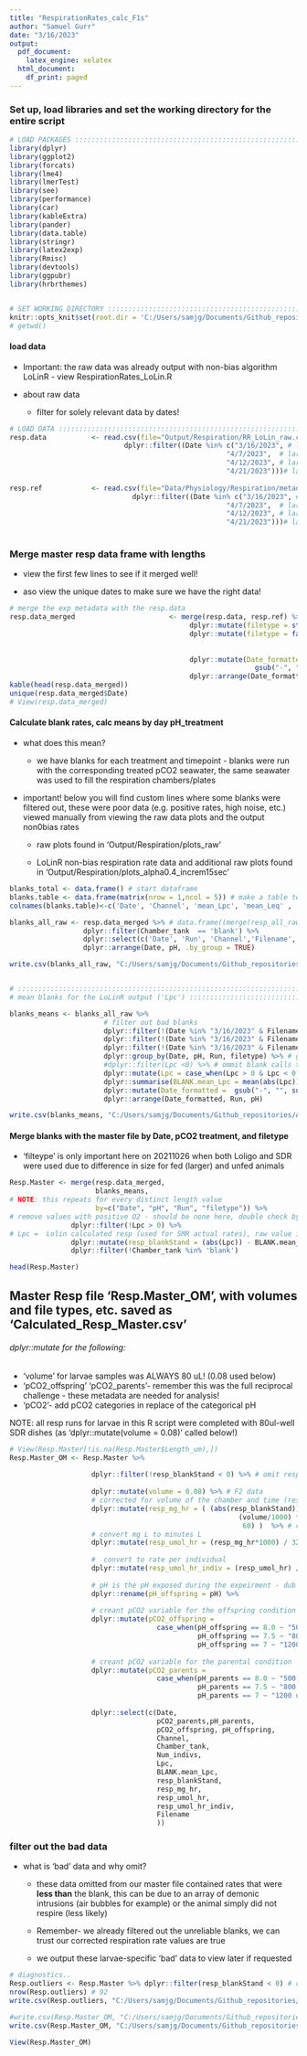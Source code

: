 ```yaml
---
title: "RespirationRates_calc_F1s"
author: "Samuel Gurr"
date: "3/16/2023"
output:
  pdf_document:
    latex_engine: xelatex
  html_document:
    df_print: paged
---
```


### Set up, load libraries and set the working directory for the entire script

```r

# LOAD PACKAGES :::::::::::::::::::::::::::::::::::::::::::::::::::::::
library(dplyr)
library(ggplot2)
library(forcats)
library(lme4)
library(lmerTest)
library(see)
library(performance)
library(car)
library(kableExtra)
library(pander)
library(data.table)
library(stringr)
library(latex2exp)
library(Rmisc)
library(devtools)
library(ggpubr)
library(hrbrthemes)


# SET WORKING DIRECTORY :::::::::::::::::::::::::::::::::::::::::::::::
knitr::opts_knit$set(root.dir = 'C:/Users/samjg/Documents/Github_repositories/Airradians_multigen_OA/RAnalysis')
# getwd()
```

#### load data 

* Important: the raw data was already output with non-bias algorithm LoLinR - view RespirationRates_LoLin.R

* about raw data 

  * filter for solely relevant data by dates!  

```r

# LOAD DATA :::::::::::::::::::::::::::::::::::::::::::::::::::::::::::
resp.data           <- read.csv(file="Output/Respiration/RR_LoLin_raw.csv", header=T) %>% 
                            dplyr::filter((Date %in% c("3/16/2023", # larvae from full reciprocal trial with F2s
                                                     "4/7/2023",  # larvae from full reciprocal trial with F3s
                                                     "4/12/2023", # larvae from full reciprocal trial with F3s 
                                                     "4/21/2023")))# larvae from full reciprocal trial with F3s 
                          
resp.ref            <- read.csv(file="Data/Physiology/Respiration/metadata/Reference_resp_ID.csv", header=T) %>% 
                              dplyr::filter((Date %in% c("3/16/2023", # larvae from full reciprocal trial with F2s
                                                     "4/7/2023",  # larvae from full reciprocal trial with F3s
                                                     "4/12/2023", # larvae from full reciprocal trial with F3s 
                                                     "4/21/2023")))# larvae from full reciprocal trial with F3s 
                          

```


### Merge master resp data frame with lengths

* view the first few lines to see if it merged well! 

* aso view the unique dates to make sure we have the right data!

```r

# merge the exp_metadata with the resp.data
resp.data_merged                       <- merge(resp.data, resp.ref) %>% # merge em! 
                                            dplyr::mutate(filetype = str_sub(Filename, -3,-1)) %>% # edit the filetype string
                                            dplyr::mutate(filetype = factor(ifelse(filetype == "csv", 
                                                                                   "SDR_data", 
                                                                                   "LoLigo_data"))) %>% 
                                            dplyr::mutate(Date_formatted =  
                                                            gsub("-", "", substr( (strptime(Date, "%m/%d/%Y")), 1,10)) ) %>% 
                                            dplyr::arrange(Date_formatted,Run, Channel, .by_group = TRUE)
kable(head(resp.data_merged))
unique(resp.data_merged$Date)
# View(resp.data_merged)
```


#### Calculate blank rates, calc means by day pH_treatment

* what does this mean? 

  * we have blanks for each treatment and timepoint - blanks were run with the corresponding treated pCO2 seawater, the same seawater was used to fill the respiration chambers/plates
  
* important! below you will find custom lines where some blanks were filtered out, these were poor data (e.g. positive rates, high noise, etc.) viewed manually from viewing the raw data plots and 
the output non0bias rates

  * raw plots found in 'Output/Respiration/plots_raw'
  
  * LoLinR non-bias respiration rate data and additional raw plots found in 'Output/Respiration/plots_alpha0.4_increm15sec' 

```r

blanks_total <- data.frame() # start dataframe 
blanks.table <- data.frame(matrix(nrow = 1,ncol = 5)) # make a table template
colnames(blanks.table)<-c('Date', 'Channel', 'mean_Lpc', 'mean_Leq' , 'mean_Lz') # names for comuns in the for loop

blanks_all_raw <- resp.data_merged %>% # data.frame((merge(resp_all_raw, resp.ref)) %>%
                  dplyr::filter(Chamber_tank  == 'blank') %>% 
                  dplyr::select(c('Date', 'Run', 'Channel','Filename', 'pH', 'pH','Lpc', 'Leq', 'Lz','filetype')) %>%
                  dplyr::arrange(Date, pH, .by_group = TRUE)

write.csv(blanks_all_raw, "C:/Users/samjg/Documents/Github_repositories/Airradians_multigen_OA/RAnalysis/Output/Respiration/RR_blanks_raw_larvae.csv")


# ::::::::::::::::::::::::::::::::::::::::::::::::::::::::::::::::::::::::::::::::::::::::::::::::::::::::
# mean blanks for the LoLinR output ('Lpc') ::::::::::::::::::::::::::::::::::::::::::::::::::::::::::::::

blanks_means <- blanks_all_raw %>% 
                       # filter out bad blanks 
                       dplyr::filter(!(Date %in% "3/16/2023" & Filename == 'SDR_799_resp_Plate1.csv' & Channel %in% c('B3', 'D3', 'D4'))) %>% 
                       dplyr::filter(!(Date %in% "3/16/2023" & Filename == 'SDR_873_resp_Plate2.csv' & Channel %in% ('C5'))) %>% 
                       dplyr::filter(!(Date %in% "3/16/2023" & Filename == 'SDR_979_resp_Plate3.csv' & Channel %in% c('D1', 'D4', 'D5'))) %>% 
                       dplyr::group_by(Date, pH, Run, filetype) %>% # grouped by date, pH, and instrument - similar among Run
                       #dplyr::filter(Lpc <0) %>% # ommit blank calls that d/n represent oxygen consumption
                       dplyr::mutate(Lpc = case_when(Lpc > 0 & Lpc < 0.005 ~ 0,TRUE ~ Lpc)) %>% #  when LPC is positive but veery close to zero - assign as zero
                       dplyr::summarise(BLANK.mean_Lpc = mean(abs(Lpc)), n = n()) %>% 
                       dplyr::mutate(Date_formatted =  gsub("-", "", substr( (strptime(Date, "%m/%d/%Y")), 1,10)) ) %>% 
                       dplyr::arrange(Date_formatted, Run, pH)

write.csv(blanks_means, "C:/Users/samjg/Documents/Github_repositories/Airradians_multigen_OA/RAnalysis/Output/Respiration/Larvae/RR_blanks_means_larvae.csv")


```


#### Merge blanks with the master file by Date, pCO2 treatment, and filetype

* 'filteype' is only important here on 20211026 when both Loligo and SDR were used due to difference in size for fed (larger) and unfed animals 

```r

Resp.Master <- merge(resp.data_merged, 
                     blanks_means, 
# NOTE: this repeats for every distinct length value
                     by=c("Date", "pH", "Run", "filetype")) %>% 
# remove values with positive O2 - should be none here, double check by removing the '!' and run partial pipeline (found 9/14/2021	pH 8	LoLigo_data	CH1)
               dplyr::filter(!Lpc > 0) %>% 
# Lpc =  Lolin calculated resp (used for SMR actual rates), raw value is negative, take the absolute value and subtract from the mean blank Lpc (already abs value)
               dplyr::mutate(resp_blankStand = (abs(Lpc)) - BLANK.mean_Lpc) %>%  
               dplyr::filter(!Chamber_tank %in% 'blank')

head(Resp.Master)
```


## Master Resp file 'Resp.Master_OM', with volumes and file types, etc. saved as 'Calculated_Resp_Master.csv'

######  dplyr::mutate for the following:

* 'volume' for larvae samples was ALWAYS 80 uL! (0.08 used below)
* 'pCO2_offspring' 'pCO2_parents'- remember this was the full reciprocal challenge - these metadata are needed for analysis!
* 'pCO2'- add pCO2 categories in replace of the categorical pH 

NOTE: all resp runs for larvae in this R script were completed with 80ul-well SDR dishes (as 'dplyr::mutate(volume = 0.08)' called below!)
```r
# View(Resp.Master[!is.na(Resp.Master$Length_um),])
Resp.Master_OM <- Resp.Master %>% 
                    
                    dplyr::filter(!resp_blankStand < 0) %>% # omit respiration values that are positive  
                    
                    dplyr::mutate(volume = 0.08) %>% # F2 data
                    # corrected for volume of the chamber and time (respblankstand is in minutes!)
                    dplyr::mutate(resp_mg_hr = ( (abs(resp_blankStand)) *  # currently as just mg O2 per minute - DOUBLE CHECK
                                                        (volume/1000) * # correct Liters - mg per L per min
                                                         60) )  %>% # convert rate per minutes to rate per hour
                    # convert mg L to minutes L
                    dplyr::mutate(resp_umol_hr = (resp_mg_hr*1000) / 32) %>% # convert mg L per hr to umol L hr- first by mg to ug (mg*1000 = ug) and then ug to umol (1 umol = 32 ug -  ug O2 div 32 ug/umol)            
  
                    #  convert to rate per individual
                    dplyr::mutate(resp_umol_hr_indiv = (resp_umol_hr) / Num_indivs) %>% # convert mg L per hr to umol L hr- first by mg to ug (mg*1000 = ug) and then ug to umol (1 umol = 32 ug -  ug O2 div 32 ug/umol)
                    
                    # pH is the pH exposed during the expeirment - dub here as pH_offspring 
                    dplyr::rename(pH_offspring = pH) %>% 
                    
                    # creant pCO2 variable for the offspring condition based on the variable pH_offspring
                    dplyr::mutate(pCO2_offspring = 
                                    case_when(pH_offspring == 8.0 ~ "500 uatm", 
                                              pH_offspring == 7.5 ~ "800 uatm",
                                              pH_offspring == 7 ~ "1200 uatm")) %>% 
                  
                    # creant pCO2 variable for the parental condition
                    dplyr::mutate(pCO2_parents = 
                                    case_when(pH_parents == 8.0 ~ "500 uatm", 
                                              pH_parents == 7.5 ~ "800 uatm",
                                              pH_parents == 7 ~ "1200 uatm")) %>% 
                    
                    dplyr::select(c(Date,
                                    pCO2_parents,pH_parents,
                                    pCO2_offspring, pH_offspring,
                                    Channel,
                                    Chamber_tank,
                                    Num_indivs,
                                    Lpc,
                                    BLANK.mean_Lpc,
                                    resp_blankStand,
                                    resp_mg_hr,
                                    resp_umol_hr,
                                    resp_umol_hr_indiv,
                                    Filename
                                    ))


```

### filter out the bad data

* what is 'bad' data and why omit? 

  * these data omitted from our master file contained rates that were **less than** the blank, this can be due to an array of demonic intrusions (air bubbles for example) or the animal simply did not respire (less likely)
  
  * Remember- we already filtered out the unreliable blanks, we can trust our corrected respiration rate values are true
  
  * we output these larvae-specific 'bad' data to view later if requested
  
```r
# diagnostics..
Resp.outliers <- Resp.Master %>% dplyr::filter(resp_blankStand < 0) # call negatives - 92
nrow(Resp.outliers) # 92
write.csv(Resp.outliers, "C:/Users/samjg/Documents/Github_repositories/Airradians_multigen_OA/RAnalysis/Output/Respiration/Larvae/RR_bad_data_larvae.csv")

```


```r

#write.csv(Resp.Master_OM, "C:/Users/samjg/Documents/Github_repositories/Airradians_OA/RAnalysis/Output/Respiration/Calculated_Resp_Master.csv")
write.csv(Resp.Master_OM, "C:/Users/samjg/Documents/Github_repositories/Airradians_multigen_OA/RAnalysis/Output/Respiration/Larvae/RR_calc_raw_larvae.csv")

View(Resp.Master_OM)
```

